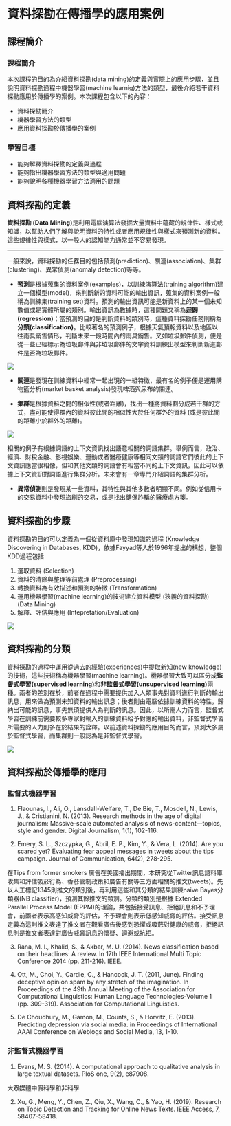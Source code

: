# 資料探勘在傳播學的應用案例 {#data_mining_case_study}

## 課程簡介 {-}

### 課程簡介 {-}
本次課程的目的為介紹資料探勘(data mining)的定義與實際上的應用步驟，並且說明資料探勘過程中機器學習(machine learnig)方法的類型，最後介紹若干資料探勘應用於傳播學的案例。本次課程包含以下的內容：

- 資料探勘簡介
- 機器學習方法的類型
- 應用資料探勘於傳播學的案例

### 學習目標 {-}

- 能夠解釋資料探勘的定義與過程
- 能夠指出機器學習方法的類型與適用問題
- 能夠說明各種機器學習方法適用的問題

## 資料探勘的定義

**資料探勘 (Data Mining)**是利用電腦演算法發掘大量資料中蘊藏的規律性、樣式或知識，以幫助人們了解與說明資料的特性或者應用規律性與樣式來預測新的資料。這些規律性與樣式，以一般人的認知能力通常並不容易發現。

---

一般來說，資料探勘的任務目的包括預測(prediction)、關連(association)、集群(clustering)、異常偵測(anomaly detection)等等。

- **預測**是根據蒐集的資料案例(examples)，以訓練演算法(training algorithm)建立一個模型(model)，來判斷新的資料可能的輸出資訊，蒐集的資料案例一般稱為訓練集(training set)資料。預測的輸出資訊可能是新資料上的某一個未知數值或是實體所屬的類別。輸出資訊為數據時，這種問題又稱為**迴歸(regression)**；當預測的目的是判斷資料的類別時，這種資料探勘任務則稱為**分類(classification)**。比較著名的預測例子，根據天氣預報資料以及地區以往雨具銷售情形，判斷未來一段時間內的雨具銷售。又如垃圾郵件偵測，便是從一些已經標示為垃圾郵件與非垃圾郵件的文字資料訓練出模型來判斷新進郵件是否為垃圾郵件。

![](image/prediction.png)

- **關連**是發現在訓練資料中經常一起出現的一組特徵，最有名的例子便是運用購物籃分析(market basket analysis)發現啤酒與尿布的關連。

- **集群**是根據資料之間的相似性(或者距離)，找出一種將資料劃分成若干群的方式，盡可能使得群內的資料彼此間的相似性大於任何群外的資料 (或是彼此間的距離小於群外的距離)。

![](image/clustering.png)

相關的例子有根據詞語的上下文資訊找出語意相關的詞語集群。舉例而言，政治、經濟、財稅金融、影視娛樂、運動或者醫療健康等相同文類的詞語它們彼此的上下文資訊應當很相像，但和其他文類的詞語會有相當不同的上下文資訊，因此可以依據上下文資訊對詞語進行集群分析。未來會有一章專門介紹詞語的集群分析。

- **異常偵測**則是發現某一些資料，其特性與其他多數者明顯不同。例如從信用卡的交易資料中發現盜刷的交易，或是找出健保詐騙的醫療處方箋。

## 資料探勘的步驟

資料探勘的目的可以定義為一個從資料庫中發現知識的過程 (Knowledge Discovering in Databases, KDD)，依據Fayyad等人於1996年提出的構想，整個KDD過程包括

1. 選取資料 (Selection)
2. 資料的清除與整理等前處理 (Preprocessing)
3. 轉換資料為有效描述和預測的特徵 (Transformation)
4. 運用機器學習(machine learning)的技術建立資料模型 (狹義的資料探勘) (Data Mining)
5. 解釋、評估與應用 (Intepretation/Evaluation)

![](image/Fayyad96kdd-process.png)

## 資料探勘的分類

資料探勘的過程中運用從過去的經驗(experiences)中提取新知(new knowledge)的技術，這些技術稱為機器學習(machine learning)。機器學習大致可以區分成**監督式學習(supervised learning)**和**非監督式學習(unsupervised learning)**兩種。兩者的差別在於，前者在過程中需要提供加入人類事先對資料進行判斷的輸出訊息，用來做為預測未知資料的輸出訊息；後者則由電腦依據訓練資料的特性，歸納出可能的訊息，事先無須提供人為判斷的訊息。因此，以所需人力而言，監督式學習在訓練前需要較多專家對輸入的訓練資料給予對應的輸出資料，非監督式學習所需要的人力則多在於結果的詮釋。以前述資料探勘的應用目的而言，預測大多屬於監督式學習，而集群則一般認為是非監督式學習。

![](image/new-ai.jpg)

## 資料探勘於傳播學的應用

### 監督式機器學習

1. Flaounas, I., Ali, O., Lansdall-Welfare, T., De Bie, T., Mosdell, N., Lewis, J., & Cristianini, N. (2013). Research methods in the age of digital journalism: Massive-scale automated analysis of news-content—topics, style and gender. Digital Journalism, 1(1), 102-116.

2. Emery, S. L., Szczypka, G., Abril, E. P., Kim, Y., & Vera, L. (2014). Are you scared yet? Evaluating fear appeal messages in tweets about the tips campaign. Journal of Communication, 64(2), 278-295.

在Tips from former smokers 廣告在美國播出期間，本研究從Twitter訊息語料庫收集和評估吸菸行為、香菸管制政策和廣告有關等三方面相關的推文(tweets)。先以人工標記1345則推文的類別後，再利用這些和其分類的結果訓練naive Bayes分類器(NB classifier)，預測其餘推文的類別。分類的類別是根據 Extended Parallel Process Model (EPPM)的理論，共包括接受訊息、拒絕訊息和不予理會，前兩者表示高感知威脅的評估，不予理會則表示低感知威脅的評估。接受訊息定義為這則推文表達了推文者在觀看廣告後感到恐懼或吸菸對健康的威脅，拒絕訊息則是推文者表達對廣告威脅訊息的懷疑、迴避或抗拒。

3. Rana, M. I., Khalid, S., & Akbar, M. U. (2014). News classification based on their headlines: A review. In 17th IEEE International Multi Topic Conference 2014 (pp. 211-216). IEEE.

4. Ott, M., Choi, Y., Cardie, C., & Hancock, J. T. (2011, June). Finding deceptive opinion spam by any stretch of the imagination. In Proceedings of the 49th Annual Meeting of the Association for Computational Linguistics: Human Language Technologies-Volume 1 (pp. 309-319). Association for Computational Linguistics.

5. De Choudhury, M., Gamon, M., Counts, S., & Horvitz, E. (2013). Predicting depression via social media. in Proceedings  of International AAAI Conference on Weblogs and Social Media, 13, 1-10.

### 非監督式機器學習
1. Evans, M. S. (2014). A computational approach to qualitative analysis in large textual datasets. PloS one, 9(2), e87908.

大眾媒體中假科學和非科學

2. Xu, G., Meng, Y., Chen, Z., Qiu, X., Wang, C., & Yao, H. (2019). Research on Topic Detection and Tracking for Online News Texts. IEEE Access, 7, 58407-58418.

